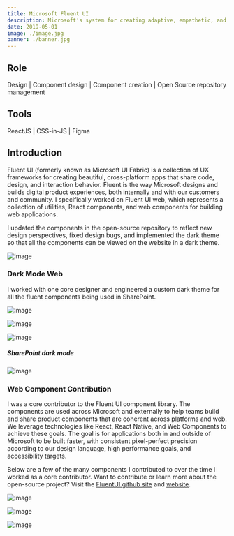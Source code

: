 ```yaml
---
title: Microsoft Fluent UI
description: Microsoft's system for creating adaptive, empathetic, and beautiful user interfaces. Fluent UI web represents a collection of utilities, React components, and web components for building web applications.
date: 2019-05-01
image: ./image.jpg
banner: ./banner.jpg
---
```



## Role

Design   |   Component design | Component creation | Open Source repository management




## Tools

ReactJS   |   CSS-in-JS   |   Figma    



## Introduction
Fluent UI (formerly known as Microsoft UI Fabric) is a collection of UX frameworks for creating beautiful, cross-platform apps that share code, design, and interaction behavior. Fluent is the way Microsoft designs and builds digital product experiences, both internally and with our customers and community. I specifically worked on Fluent UI web, which represents a collection of utilities, React components, and web components for building web applications.

I updated the components in the open-source repository to reflect new design perspectives, fixed design bugs, and implemented the dark theme so that all the components can be viewed on the website in a dark theme.

![image](./fluent-ui-web.png)

### Dark Mode Web
I worked with one core designer and engineered a custom dark theme for all the fluent components being used in SharePoint. 
<Row>
<Col>

![image](./dark-mode-01.jpeg)

</Col>
</Row>

<Row>
<Col>

![image](./dark-mode-02.png)

</Col>
<Col>

![image](./dark-mode-03.png)

</Col>
</Row>

##### SharePoint dark mode
<Row>
<Col>

![image](./sharepoint-dark.png)

</Col>
</Row>


### Web Component Contribution
I was a core contributor to the Fluent UI component library. The components are used across Microsoft and externally to help teams build and share product components that are coherent across platforms and web. We leverage technologies like React, React Native, and Web Components to achieve these goals. The goal is for applications both in and outside of Microsoft to be built faster, with consistent pixel-perfect precision according to our design language, high performance goals, and accessibility targets.

Below are a few of the many components I contributed to over the time I worked as a core contributor. Want to contribute or learn more about the open-source project? Visit the <span style="text-decoration:underline;"><a title="FluentUI Github" href="https://github.com/microsoft/fluentui" target="_blank">FluentUI github site</a></span> and <span style="text-decoration:underline;"><a title="fluent ui website" href="https://developer.microsoft.com/en-us/fluentui#/" target="">website</a></span>.



<Row>
<Col>

![image](./button.png)

</Col>
<Col>

![image](./calendar.png)

</Col>

<Col>

![image](./teaching-bubble.png)

</Col>
</Row>


  